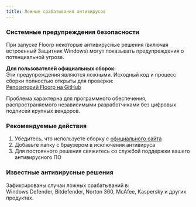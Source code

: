 ```yaml
---
title: Ложные срабатывания антивирусов
---
```



### Системные предупреждения безопасности

При запуске Floorp некоторые антивирусные решения (включая встроенный Защитник Windows) могут показывать предупреждения о потенциальной угрозе. 

**Для пользователей официальных сборок:**  
Эти предупреждения являются ложными. Исходный код и процесс сборки полностью открыты для проверки:  
[Репозиторий Floorp на GitHub](https://github.com/Floorp-Projects/Floorp)

Проблема характерна для программного обеспечения, распространяемого независимыми разработчиками без цифровых подписей крупных вендоров.

### Рекомендуемые действия

1. Убедитесь, что используете сборку с [официального сайта](https://floorp.app)
2. Добавьте папку с браузером в исключения антивируса
3. Для постоянного решения свяжитесь со службой поддержки вашего антивирусного ПО

### Известные антивирусные решения

Зафиксированы случаи ложных срабатываний в:  
Windows Defender, Bitdefender, Norton 360, McAfee, Kaspersky и других продуктах.

<Support />